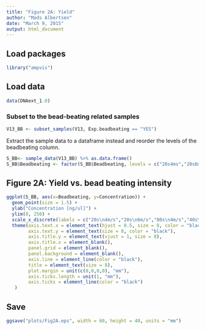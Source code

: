 ```yaml
---
title: "Figure 2A: Yield"
author: "Mads Albertsen"
date: "March 9, 2015"
output: html_document
---
```


## Load packages
```r
library("ampvis")
```

## Load data
```r
data(DNAext_1.0)
```

### Subset to the bead-beating related samples
```r
V13_BB <- subset_samples(V13, Exp.beadbeating == "YES")
```

Extract the sample data to a dataframe instead and reorder the levels of the beadbeating column.
```r
S_BB<- sample_data(V13_BB) %>% as.data.frame()
S_BB$Beadbeating <- factor(S_BB$Beadbeating, levels = c("20s4ms","20s6ms","80s4ms","40s6ms","80s6ms","160s6ms","400s6ms"))
```

## Figure 2A: Yield vs. bead beating intensity
```r
ggplot(S_BB, aes(x=Beadbeating, y=Concentration)) +
  geom_point(size = 1.5) +
  ylab("Concentration [ng/ul]") +
  ylim(0, 250) +
  scale_x_discrete(labels = c("20s\n4m/s","20s\n6m/s","80s\n4m/s","40s\n6m/s","80s\n6m/s","160s\n6m/s","400s\n6m/s")) +
  theme(axis.text.x = element_text(hjust = 0.5, size = 8, color = "black"),
        axis.text.y = element_text(size = 8, color = "black"),
        axis.title.y = element_text(vjust = 1, size = 8),
        axis.title.x = element_blank(),
        panel.grid = element_blank(),
        panel.background = element_blank(),
        axis.line = element_line(color = "black"),
        title = element_text(size = 8),
        plot.margin = unit(c(0,0,0,0), "mm"),
        axis.ticks.length = unit(1, "mm"),
        axis.ticks = element_line(color = "black")
   ) 
```

## Save 
```r
ggsave("plots/Fig2A.eps", width = 60, height = 40, units = "mm")
```